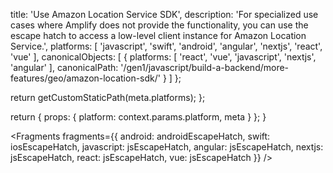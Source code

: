 
  title: 'Use Amazon Location Service SDK',
  description: 'For specialized use cases where Amplify does not provide the functionality, you can use the escape hatch to access a low-level client instance for Amazon Location Service.',
  platforms: [
    'javascript',
    'swift',
    'android',
    'angular',
    'nextjs',
    'react',
    'vue'
  ],
  canonicalObjects: [
    {
      platforms: [
        'react',
        'vue',
        'javascript',
        'nextjs',
        'angular'
      ],
      canonicalPath: '/gen1/javascript/build-a-backend/more-features/geo/amazon-location-sdk/'
    }
  ]
};

  return getCustomStaticPath(meta.platforms);
};

  return {
    props: {
      platform: context.params.platform,
      meta
    }
  };
}


<Fragments
  fragments={{
    android: androidEscapeHatch,
    swift: iosEscapeHatch,
    javascript: jsEscapeHatch,
    angular: jsEscapeHatch,
    nextjs: jsEscapeHatch,
    react: jsEscapeHatch,
    vue: jsEscapeHatch
  }}
/>

